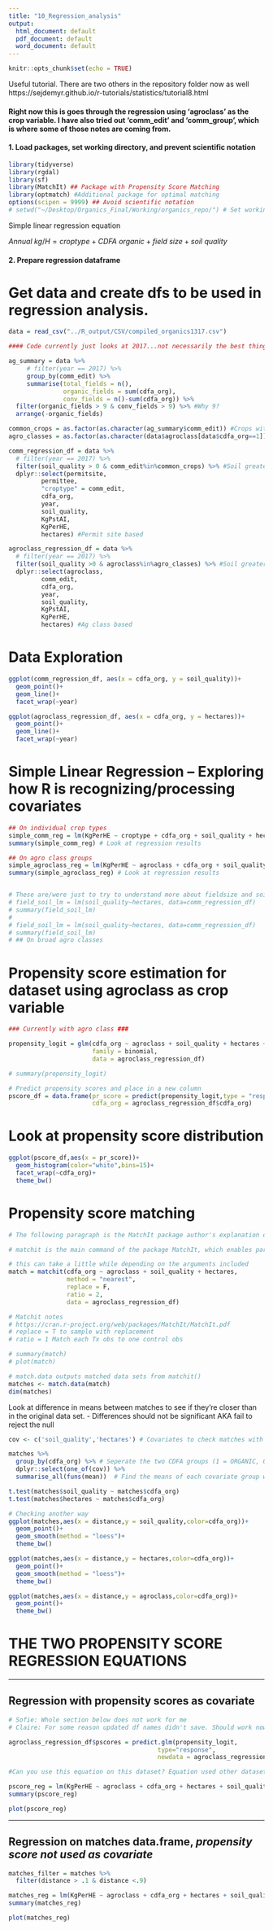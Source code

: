 ```yaml
---
title: "10_Regression_analysis"
output:
  html_document: default
  pdf_document: default
  word_document: default
---
```


```r
knitr::opts_chunk$set(echo = TRUE)
```

Useful tutorial. There are two others in the repository folder now as well
https://sejdemyr.github.io/r-tutorials/statistics/tutorial8.html

#### Right now this is goes through the regression using 'agroclass' as the crop variable. I have also tried out 'comm_edit' and 'comm_group', which is where some of those notes are coming from. 


#### 1. Load packages, set working directory, and prevent scientific notation
```r
library(tidyverse)
library(rgdal)
library(sf)
library(MatchIt) ## Package with Propensity Score Matching
library(optmatch) #Additional package for optimal matching
options(scipen = 9999) ## Avoid scientific notation
# setwd("~/Desktop/Organics_Final/Working/organics_repo/") # Set working directory to make relative filepath names work
```

Simple linear regression equation

$Annual~kg/H = croptype + CDFA~organic + field~size + soil~quality$

#### 2. Prepare regression dataframe

# Get data and create dfs to be used in regression analysis. 

```r

data = read_csv("../R_output/CSV/compiled_organics1317.csv")

#### Code currently just looks at 2017...not necessarily the best thing!!###

ag_summary = data %>% 
     # filter(year == 2017) %>% 
     group_by(comm_edit) %>% 
     summarise(total_fields = n(),
               organic_fields = sum(cdfa_org),
               conv_fields = n()-sum(cdfa_org)) %>% 
  filter(organic_fields > 9 & conv_fields > 9) %>% #Why 9?
  arrange(-organic_fields)

common_crops = as.factor(as.character(ag_summary$comm_edit)) #Crops with >0 fields conventional and organic for 2017
agro_classes = as.factor(as.character(data$agroclass[data$cdfa_org==1])) #Ag classes for organic 

comm_regression_df = data %>% 
  # filter(year == 2017) %>% 
  filter(soil_quality > 0 & comm_edit%in%common_crops) %>% #Soil greater >0 and for commodities defined by common_crops
  dplyr::select(permitsite,
         permittee,
         "croptype" = comm_edit,
         cdfa_org,
         year,
         soil_quality,
         KgPstAI,
         KgPerHE,
         hectares) #Permit site based

agroclass_regression_df = data %>% 
  # filter(year == 2017) %>% 
  filter(soil_quality >0 & agroclass%in%agro_classes) %>% #Soil greater >0 and for ag classes found for organic fields
  dplyr::select(agroclass,
         comm_edit,
         cdfa_org,
         year,
         soil_quality,
         KgPstAI,
         KgPerHE,
         hectares) #Ag class based
```

# Data Exploration
```r

ggplot(comm_regression_df, aes(x = cdfa_org, y = soil_quality))+
  geom_point()+
  geom_line()+
  facet_wrap(~year)

ggplot(agroclass_regression_df, aes(x = cdfa_org, y = hectares))+
  geom_point()+
  geom_line()+
  facet_wrap(~year)

```


# Simple Linear Regression -- Exploring how R is recognizing/processing covariates
```r

## On individual crop types
simple_comm_reg = lm(KgPerHE ~ croptype + cdfa_org + soil_quality + hectares, data = comm_regression_df) # Mainly to see how data is being read in regression
summary(simple_comm_reg) # Look at regression results

## On agro class groups
simple_agroclass_reg = lm(KgPerHE ~ agroclass + cdfa_org + soil_quality + hectares, data = agroclass_regression_df) # Mainly to see how data is being read in regression
summary(simple_agroclass_reg) # Look at regression results


# These are/were just to try to understand more about fieldsize and soil quality. 
# field_soil_lm = lm(soil_quality~hectares, data=comm_regression_df)
# summary(field_soil_lm)
# 
# field_soil_lm = lm(soil_quality~hectares, data=comm_regression_df)
# summary(field_soil_lm)
# ## On broad agro classes

```


# Propensity score estimation for dataset using agroclass as crop variable
```r
### Currently with agro class ###

propensity_logit = glm(cdfa_org ~ agroclass + soil_quality + hectares + year, 
                       family = binomial, 
                       data = agroclass_regression_df)

# summary(propensity_logit)

# Predict propensity scores and place in a new column
pscore_df = data.frame(pr_score = predict(propensity_logit,type = "response"),
                       cdfa_org = agroclass_regression_df$cdfa_org)

```


# Look at propensity score distribution
```r
ggplot(pscore_df,aes(x = pr_score))+
  geom_histogram(color="white",bins=15)+
  facet_wrap(~cdfa_org)+
  theme_bw()
```

# Propensity score matching
```r
# The following paragraph is the MatchIt package author's explanation of the matchit() function that I use below

# matchit is the main command of the package MatchIt, which enables parametric models for causal inference to work better by selecting well-matched subsets of the original treated and control groups. MatchIt implements the suggestions of Ho, Imai, King, and Stuart (2004) for improving parametric statistical models by preprocessing data with nonparametric matching methods. MatchIt implements a wide range of sophisticated matching methods, making it possible to greatly reduce the dependence of causal inferences on hard-to-justify, but commonly made, statistical modeling assumptions. The software also easily fits into existing research practices since, after preprocessing with MatchIt, researchers can use whatever parametric model they would have used without MatchIt, but produce inferences with substantially more robustness and less sensitivity to modeling assumptions. 

# this can take a little while depending on the arguments included
match = matchit(cdfa_org ~ agroclass + soil_quality + hectares, 
                method = "nearest", 
                replace = F,
                ratio = 2,
                data = agroclass_regression_df)

# Matchit notes
# https://cran.r-project.org/web/packages/MatchIt/MatchIt.pdf
# replace = T to sample with replacement
# ratio = 1 Match each Tx obs to one control obs

# summary(match)
# plot(match)

# match.data outputs matched data sets from matchit()
matches <- match.data(match)
dim(matches)
```


Look at difference in means between matches to see if they're closer than in the original data set. 
- Differences should not be significant AKA fail to reject the null
```r
cov <- c('soil_quality','hectares') # Covariates to check matches with

matches %>%
  group_by(cdfa_org) %>% # Seperate the two CDFA groups (1 = ORGANIC, 0 = CONVENTIONAL)
  dplyr::select(one_of(cov)) %>%
  summarise_all(funs(mean))  # Find the means of each covariate group within the org or conv groups

t.test(matches$soil_quality ~ matches$cdfa_org)
t.test(matches$hectares ~ matches$cdfa_org)

# Checking another way
ggplot(matches,aes(x = distance,y = soil_quality,color=cdfa_org))+
  geom_point()+
  geom_smooth(method = "loess")+
  theme_bw()

ggplot(matches,aes(x = distance,y = hectares,color=cdfa_org))+
  geom_point()+
  geom_smooth(method = "loess")+
  theme_bw()

ggplot(matches,aes(x = distance,y = agroclass,color=cdfa_org))+
  geom_point()+
  theme_bw()

```


# THE TWO PROPENSITY SCORE REGRESSION EQUATIONS
************
## Regression with **propensity scores as covariate**
```r

# Sofie: Whole section below does not work for me
# Claire: For some reason updated df names didn't save. Should work now?

agroclass_regression_df$pscores = predict.glm(propensity_logit, 
                                         type="response",
                                         newdata = agroclass_regression_df) 

#Can you use this equation on this dataset? Equation used other dataset

pscore_reg = lm(KgPerHE ~ agroclass + cdfa_org + hectares + soil_quality + pscores, data = agroclass_regression_df)
summary(pscore_reg)

plot(pscore_reg)
```


************
## Regression on **matches data.frame**, *propensity score not used as covariate*
```r

matches_filter = matches %>% 
  filter(distance > .1 & distance <.9)

matches_reg = lm(KgPerHE ~ agroclass + cdfa_org + hectares + soil_quality , data = matches_filter) 
summary(matches_reg)

plot(matches_reg)

```




